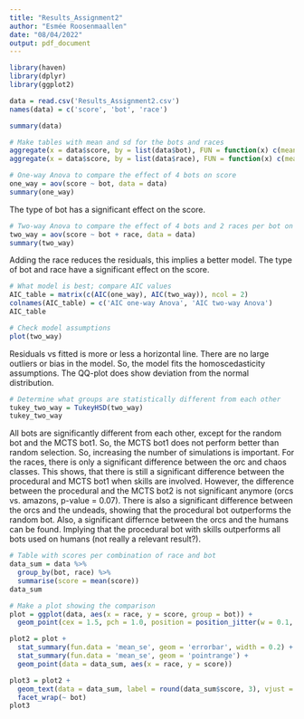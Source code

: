 ```yaml
---
title: "Results_Assignment2"
author: "Esmée Roosenmaallen"
date: "08/04/2022"
output: pdf_document
---
```


```r
library(haven)
library(dplyr)
library(ggplot2)

data = read.csv('Results_Assignment2.csv')
names(data) = c('score', 'bot', 'race')

summary(data)
```

```r
# Make tables with mean and sd for the bots and races
aggregate(x = data$score, by = list(data$bot), FUN = function(x) c(mean = mean(x), sd = sd(x))) # bot
aggregate(x = data$score, by = list(data$race), FUN = function(x) c(mean = mean(x), sd = sd(x))) # race
```

```r
# One-way Anova to compare the effect of 4 bots on score
one_way = aov(score ~ bot, data = data)
summary(one_way)
```
The type of bot has a significant effect on the score. 

```r
# Two-way Anova to compare the effect of 4 bots and 2 races per bot on score
two_way = aov(score ~ bot + race, data = data)
summary(two_way)
```
Adding the race reduces the residuals, this implies a better model. The type of bot and race have a significant effect on the score.

```r
# What model is best; compare AIC values
AIC_table = matrix(c(AIC(one_way), AIC(two_way)), ncol = 2)
colnames(AIC_table) = c('AIC one-way Anova', 'AIC two-way Anova')
AIC_table
```

```r
# Check model assumptions
plot(two_way)
```
Residuals vs fitted is more or less a horizontal line. There are no large outliers or bias in the model. So, the model fits the homoscedasticity assumptions.
The QQ-plot does show deviation from the normal distribution. 

```r
# Determine what groups are statistically different from each other
tukey_two_way = TukeyHSD(two_way)
tukey_two_way
```
All bots are significantly different from each other, except for the random bot and the MCTS bot1. So, the MCTS bot1 does not perform better than random selection. So, increasing the number of simulations is important. For the races, there is only a significant difference between the orc and chaos classes. This shows, that there is still a significant difference between the procedural and MCTS bot1 when skills are involved. However, the difference between the procedural and the MCTS bot2 is not significant anymore (orcs vs. amazons, p-value = 0.07). There is also a significant difference between the orcs and the undeads, showing that the procedural bot outperforms the random bot. Also, a significant differnce between the orcs and the humans can be found. Implying that the procedural bot with skills outperforms all bots used on humans (not really a relevant result?). 

```r
# Table with scores per combination of race and bot
data_sum = data %>%
  group_by(bot, race) %>%
  summarise(score = mean(score))
data_sum
```

```r
# Make a plot showing the comparison
plot = ggplot(data, aes(x = race, y = score, group = bot)) + 
  geom_point(cex = 1.5, pch = 1.0, position = position_jitter(w = 0.1, h = 0))

plot2 = plot + 
  stat_summary(fun.data = 'mean_se', geom = 'errorbar', width = 0.2) +
  stat_summary(fun.data = 'mean_se', geom = 'pointrange') +
  geom_point(data = data_sum, aes(x = race, y = score))

plot3 = plot2 + 
  geom_text(data = data_sum, label = round(data_sum$score, 3), vjust = -8, size = 4) +
  facet_wrap(~ bot)
plot3
```
